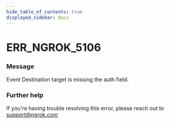 ```yaml
---
hide_table_of_contents: true
displayed_sidebar: docs
---
```



# ERR_NGROK_5106

### Message

Event Destination target is missing the auth field.

<ErrorDetails error="err_ngrok_5106" />

### Further help

If you're having trouble resolving this error, please reach out to [support@ngrok.com](mailto:support@ngrok.com?subject=Help%20with%20ERR_NGROK_5106)

